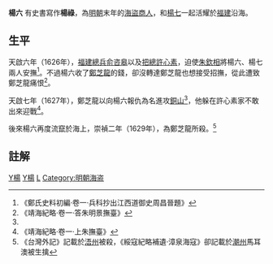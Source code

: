 '''楊六'''{{BD|？||1629年|catIdx=Y楊}}
有史書寫作'''楊祿'''，為[[明朝|明朝]]末年的[[武裝海商集團|海盜商人]]，和[[楊七|楊七]]一起活耀於[[福建|福建]]沿海。

==生平==
天啟六年（1626年），[[福建|福建]][[總兵|總兵]][[俞咨皋|俞咨皋]]以及[[把總|把總]][[許心素|許心素]]，迫使[[朱欽相|朱欽相]]將楊六、楊七兩人安撫<ref>《鄭氏史料初編·卷一·兵科抄出江西道御史周昌晉題》</ref>。不過楊六收了[[鄭芝龍|鄭芝龍]]的錢，卻沒轉達鄭芝龍也想接受招撫，從此遭致鄭芝龍痛恨<ref name="報仇">《靖海紀略·卷一·答朱明景撫臺》</ref>。

天啟七年（1627年），鄭芝龍以向楊六報仇為名進攻[[東山島|銅山]]<ref name="報仇"/>，他躲在許心素家不敢出來迎戰<ref>《靖海紀略·卷一·上朱撫臺》</ref>。

後來楊六再度流竄於海上，崇禎二年（1629年），為鄭芝龍所殺。<ref>《台灣外記》記載於[[金門|浯州]]被殺，《綏寇紀略補遺·漳泉海寇》卻記載於[[潮州|潮州]]馬耳澳被生擒</ref>

==註解==
<references/>

[[Category:1629年逝世|Y楊]]
[[Category:明朝商人|Y楊]]
[[Category:楊姓|L]]
[[Category:明朝海盗|Category:明朝海盗]]